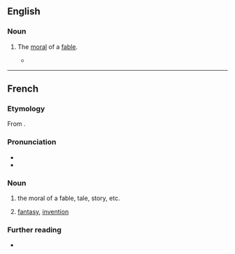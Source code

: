 ==English==

===Noun===
{{en-noun|~}}

# {{lb|en|obsolete}} The [[moral]] of a [[fable]].
#* {{quote-book|en|year=1969|author=Georges Perec, Gilbert Adair (translator)|title=A Void|passage=A crucial fact is that, my work advancing, what I'll find rising in priority isn't its initial point of application but its ongoing articulation for, if you think of it, communication (I might almost say 'communion') is ubiquitous, a signal coursing from this individual to that, from so-and-so to such-and-such, a two-way traffic in an idiom of transitivity or narrativity, fiction or imagination, '''affabulation''' or approbation, saga or song.}}

----

==French==

===Etymology===
From {{af|fr|affabuler|-tion}}.

===Pronunciation===
* {{fr-IPA}}
* {{audio|fr|LL-Q150 (fra)-WikiLucas00-affabulation.wav|Audio}}

===Noun===
{{fr-noun|f}}

# the moral of a fable, tale, story, etc.
# {{lb|fr|pejorative}} [[fantasy]], [[invention]]

===Further reading===
* {{R:TLFi}}